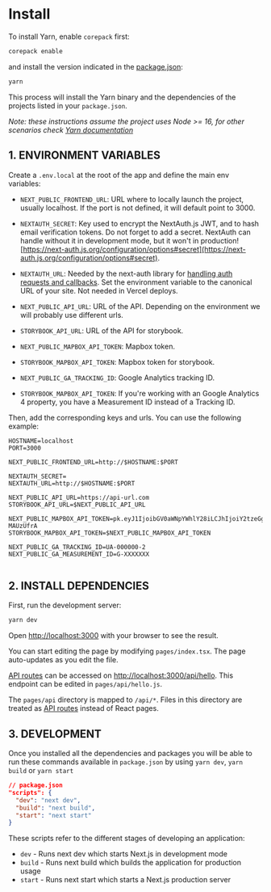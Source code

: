 
<Meta title="Docs/Install" />

# Install

To install Yarn, enable `corepack` first:

```bash
corepack enable
```

and install the version indicated in the [package.json](https://github.com/Vizzuality/front-end-scaffold/blob/b1640d4743f5299701e7b8c22bcc332726ec57b4/package.json#L116):

```bash
yarn
```

This process will install the Yarn binary and the dependencies of the projects listed in your `package.json`.

*Note: these instructions assume the project uses Node >= 16, for other scenarios check [Yarn documentation](https://yarnpkg.com/getting-started/install)*

## 1. ENVIRONMENT VARIABLES

Create a `.env.local` at the root of the app and define the main env variables:

- `NEXT_PUBLIC_FRONTEND_URL`: URL where to locally launch the project, usually localhost. If the port is not defined, it will default point to 3000.

- `NEXTAUTH_SECRET`: Key used to encrypt the NextAuth.js JWT, and to hash email verification tokens. Do not forget to add a secret. NextAuth can handle without it in development mode,  but it won't in production! [https://next-auth.js.org/configuration/options#secret](https://next-auth.js.org/configuration/options#secret).

- `NEXTAUTH_URL`: Needed by the next-auth library for [handling auth requests and callbacks](https://next-auth.js.org/configuration/options#nextauth_url). Set the environment variable to the canonical URL of your site. Not needed in Vercel deploys.

- `NEXT_PUBLIC_API_URL`: URL of the API. Depending on the environment we will
  probably use different urls.

- `STORYBOOK_API_URL`: URL of the API for storybook.

- `NEXT_PUBLIC_MAPBOX_API_TOKEN`: Mapbox token.

- `STORYBOOK_MAPBOX_API_TOKEN`: Mapbox token for storybook.

- `NEXT_PUBLIC_GA_TRACKING_ID`: Google Analytics tracking ID.

- `STORYBOOK_MAPBOX_API_TOKEN`: If you're working with an Google Analytics 4 property, you have a Measurement ID instead of a Tracking ID.

Then, add the corresponding keys and urls. You can use the following example:

```
HOSTNAME=localhost
PORT=3000

NEXT_PUBLIC_FRONTEND_URL=http://$HOSTNAME:$PORT

NEXTAUTH_SECRET=
NEXTAUTH_URL=http://$HOSTNAME:$PORT

NEXT_PUBLIC_API_URL=https://api-url.com
STORYBOOK_API_URL=$NEXT_PUBLIC_API_URL

NEXT_PUBLIC_MAPBOX_API_TOKEN=pk.eyJ1IjoibGV0aWNpYWhlY28iLCJhIjoiY2tzeGg3emczMHBzdTJ1cndkdXIxeGxlZyJ9.8yNE1jEYkE6tu-MAUzUfrA
STORYBOOK_MAPBOX_API_TOKEN=$NEXT_PUBLIC_MAPBOX_API_TOKEN

NEXT_PUBLIC_GA_TRACKING_ID=UA-000000-2
NEXT_PUBLIC_GA_MEASUREMENT_ID=G-XXXXXXX


```

## 2. INSTALL DEPENDENCIES

First, run the development server:

```bash
yarn dev
```

Open [http://localhost:3000](http://localhost:3000) with your browser to see the result.

You can start editing the page by modifying `pages/index.tsx`. The page auto-updates as you edit the file.

[API routes](https://nextjs.org/docs/api-routes/introduction) can be accessed on [http://localhost:3000/api/hello](http://localhost:3000/api/hello). This endpoint can be edited in `pages/api/hello.js`.

The `pages/api` directory is mapped to `/api/*`. Files in this directory are treated as [API routes](https://nextjs.org/docs/api-routes/introduction) instead of React pages.

## 3. DEVELOPMENT

Once you installed all the dependencies and packages you will be able to run these commands available in `package.json` by using `yarn dev`, `yarn build` or `yarn start`

```json
// package.json
"scripts": {
  "dev": "next dev",
  "build": "next build",
  "start": "next start"
}
```

These scripts refer to the different stages of developing an application:

- `dev` - Runs next dev which starts Next.js in development mode
- `build` - Runs next build which builds the application for production usage
- `start` - Runs next start which starts a Next.js production server
